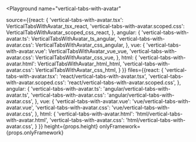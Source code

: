

<Playground
  name="vertical-tabs-with-avatar"
  
  source={{react: {
             'vertical-tabs-with-avatar.tsx': VerticalTabsWithAvatar_tsx_react,
             'vertical-tabs-with-avatar.scoped.css': VerticalTabsWithAvatar_scoped_css_react,
           },
           angular: {
             'vertical-tabs-with-avatar.ts': VerticalTabsWithAvatar_ts_angular,
             'vertical-tabs-with-avatar.css': VerticalTabsWithAvatar_css_angular,
           },
           vue: {
             'vertical-tabs-with-avatar.vue': VerticalTabsWithAvatar_vue_vue,
             'vertical-tabs-with-avatar.css': VerticalTabsWithAvatar_css_vue,
           },
           html: {
             'vertical-tabs-with-avatar.html': VerticalTabsWithAvatar_html_html,
             'vertical-tabs-with-avatar.css': VerticalTabsWithAvatar_css_html,
           }
}}
  files={{react: {
            'vertical-tabs-with-avatar.tsx': 'react/vertical-tabs-with-avatar.tsx',
            'vertical-tabs-with-avatar.scoped.css': 'react/vertical-tabs-with-avatar.scoped.css',
          },
          angular: {
            'vertical-tabs-with-avatar.ts': 'angular/vertical-tabs-with-avatar.ts',
            'vertical-tabs-with-avatar.css': 'angular/vertical-tabs-with-avatar.css',
          },
          vue: {
            'vertical-tabs-with-avatar.vue': 'vue/vertical-tabs-with-avatar.vue',
            'vertical-tabs-with-avatar.css': 'vue/vertical-tabs-with-avatar.css',
          },
          html: {
            'vertical-tabs-with-avatar.html': 'html/vertical-tabs-with-avatar.html',
            'vertical-tabs-with-avatar.css': 'html/vertical-tabs-with-avatar.css',
          }
}}
  height={props.height}
  onlyFramework={props.onlyFramework}
></Playground>
